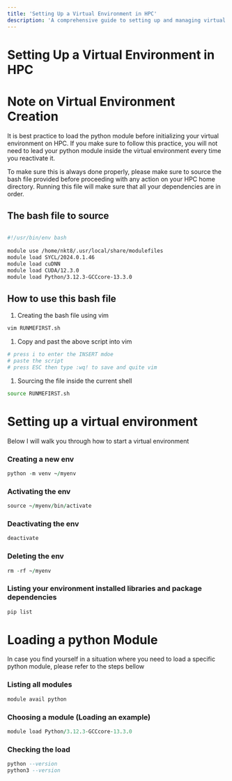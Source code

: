 ```yaml
---
title: 'Setting Up a Virtual Environment in HPC'
description: 'A comprehensive guide to setting up and managing virtual environments in HPC'
---
```


# Setting Up a Virtual Environment in HPC

# Note on Virtual Environment Creation

It is best practice to load the python module before initializing your virtual environment on HPC. If you make sure to follow this practice, you will not need to lead your python module inside the virtual environment every time you reactivate it. 

To make sure this is always done properly, please make sure to source the bash file provided before proceeding with any action on your HPC home directory. Running this file will make sure that all your dependencies are in order.

## The bash file to source

```bash

#!/usr/bin/env bash
  
module use /home/nkt8/.usr/local/share/modulefiles
module load SYCL/2024.0.1.46
module load cuDNN
module load CUDA/12.3.0
module load Python/3.12.3-GCCcore-13.3.0
```

## How to use this bash file

1. Creating the bash file using vim

```bash
vim RUNMEFIRST.sh
```

1. Copy and past the above script into vim

```bash
# press i to enter the INSERT mdoe
# paste the script
# press ESC then type :wq! to save and quite vim
```

1. Sourcing the file inside the current shell

```bash
source RUNMEFIRST.sh
```

# Setting up a virtual environment

Below I will walk you through how to start a virtual environment

### Creating a new env

```vhdl
python -m venv ~/myenv
```

### Activating the env

```vhdl
source ~/myenv/bin/activate
```

### Deactivating the env

```vhdl
deactivate
```

### Deleting the env

```vhdl
rm -rf ~/myenv
```

### Listing your environment installed libraries and package dependencies

```vhdl
pip list
```

# Loading a python Module

In case you find yourself in a situation where you need to load a specific python module, please refer to the steps bellow

### Listing all modules

```vhdl
module avail python
```

### Choosing a module (Loading an example)

```vhdl
module load Python/3.12.3-GCCcore-13.3.0
```

### Checking the load

```vhdl
python --version
python3 --version
```
